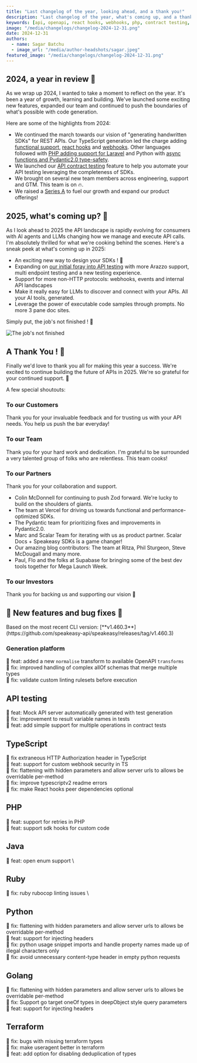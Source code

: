 ```yaml
---
title: "Last changelog of the year, looking ahead, and a thank you!"
description: "Last changelog of the year, what's coming up, and a thank you! - December 30, 2024"
keywords: [api, openapi, react hooks, webhooks, php, contract testing, sdks, developer experience, devex, dx]
image: "/media/changelogs/changelog-2024-12-31.png"
date: 2024-12-31
authors:
  - name: Sagar Batchu
  - image_url: "/media/author-headshots/sagar.jpeg"
featured_image: "/media/changelogs/changelog-2024-12-31.png"
---
```




## 2024, a year in review 📅

As we wrap up 2024, I wanted to take a moment to reflect on the year. It's been a year of growth, learning and building. We've launched some exciting new features, 
expanded our team and continued to push the boundaries of what's possible with code generation.

Here are some of the highlights from 2024:

- We continued the march towards our vision of "generating handwritten SDKs" for REST APIs. Our TypeScript generation led the charge adding [functional support](/post/standalone-functions), [react hooks](/post/release-react-hooks) and [webhooks](/post/release-webhooks-support). Other languages followed with [PHP adding support for Laravel](/post/release-php) and Python with [async functions and Pydantic2.0 type-safety](/post/release-python-v2-alpha).
- We launched our [API contract testing](/post/release-contract-testing/) feature to help you automate your API testing leveraging the completeness of SDKs.
- We brought on several new team members across engineering, support and GTM. This team is on 🔥.
- We raised a [Series A](/post/fundraising-series-a/) to fuel our growth and expand our product offerings!

## 2025, what's coming up? 🚀

As I look ahead to 2025 the API landscape is rapidly evolving for consumers with AI agents and LLMs changing how we manage and execute API calls. I'm absolutely thrilled for 
what we're cooking behind the scenes. Here's a sneak peek at what's coming up in 2025:

- An exciting new way to design your SDKs ! 🎨
- Expanding on [our initial foray into API testing]() with more Arazzo support, multi endpoint testing and a new testing experience. 
- Support for more non-HTTP protocols: webhooks, events and internal API landscapes
- Make it really easy for LLMs to discover and connect with your APIs. All your AI tools, generated.
- Leverage the power of executable code samples through prompts. No more 3 pane doc sites.

Simply put, the job's not finished ! 🚧

![The job's not finished](./assets/jobs_not_finished.gif)

## A Thank You ! 🎉

Finally we'd love to thank you all for making this year a success. We're excited to continue building the future of APIs in 2025. We're so grateful for your continued support. 🙏 

A few special shoutouts:

### To our Customers

Thank you for your invaluable feedback and for trusting us with your API needs. You help us push the bar everyday!

### To our Team

Thank you for your hard work and dedication. I'm grateful to be surrounded a very talented group of folks who are relentless. This team cooks!

### To our Partners

Thank you for your collaboration and support.

- Colin McDonnell for continuing to push Zod forward. We're lucky to build on the shoulders of giants.
- The team at Vercel for driving us towards functional and performance-optimized SDKs.
- The Pydantic team for prioritizing fixes and improvements in Pydantic2.0.
- Marc and Scalar Team for iterating with us as product partner. Scalar Docs + Speakeasy SDKs is a game changer! 
- Our amazing blog contributors: The team at Ritza, Phil Sturgeon, Steve McDougall and many more.
- Paul, Flo and the folks at Supabase for bringing some of the best dev tools together for Mega Launch Week.

### To our Investors

Thank you for backing us and supporting our vision 🚀 

## 🐝 New features and bug fixes 🐛

<Callout title="Note" type="info">
  Based on the most recent CLI version: [**v1.460.3**](https://github.com/speakeasy-api/speakeasy/releases/tag/v1.460.3)
</Callout>

### Generation platform

🐝 feat: added a new `normalise` transform to available OpenAPI `transforms` \
🐛 fix: improved handling of complex allOf schemas that merge multiple types \
🐛 fix: validate custom linting rulesets before execution

## API testing

🐝 feat: Mock API server automatically generated with test generation \
🐛 fix: improvement to result variable names in tests \
🐝 feat: add simple support for multiple operations in contract tests

## TypeScript

🐛 fix extraneous HTTP Authorization header in TypeScript \
🐝 feat: support for custom webhook security in TS \
🐛 fix: flattening with hidden parameters and allow server urls to allows be overridable per-method \
🐛 fix: improve typescriptv2 readme errors \
🐛 fix: make React hooks peer dependencies optional

## PHP

🐝 feat: support for retries in PHP \
🐝 feat: support sdk hooks for custom code


## Java

🐝 feat: open enum support \

 ## Ruby

🐛 fix: ruby rubocop linting issues \

 ## Python
 
🐛 fix: flattening with hidden parameters and allow server urls to allows be overridable per-method \
🐝 feat: support for injecting headers \
🐛 fix: python usage snippet imports and handle property names made up of illegal characters only \
🐛 fix: avoid unnecessary content-type header in empty python requests 

 ## Golang

🐛 fix: flattening with hidden parameters and allow server urls to allows be overridable per-method \
🐛 fix: Support go target oneOf types in deepObject style query parameters \
🐝 feat: support for injecting headers 

 ## Terraform

🐛 fix: bugs with missing terraform types \
🐛 fix: make useragent better in terraform \
🐝 feat: add option for disabling deduplication of types
